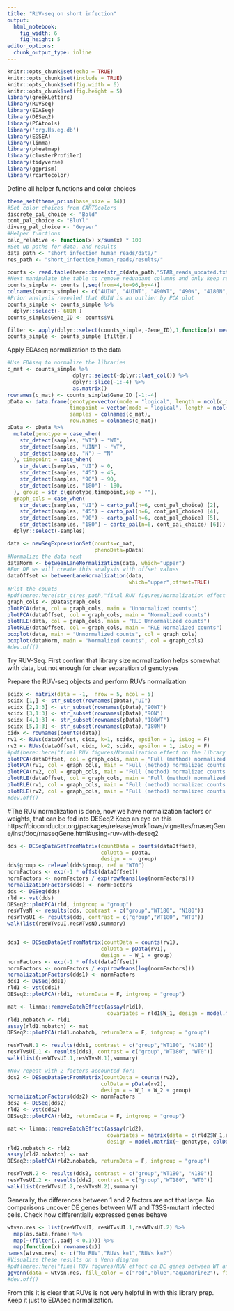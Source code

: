 ```yaml
---
title: "RUV-seq on short infection"
output: 
  html_notebook: 
    fig_width: 6
    fig_height: 5
editor_options: 
  chunk_output_type: inline
---
```


```r
knitr::opts_chunk$set(echo = TRUE)
knitr::opts_chunk$set(include = TRUE)
knitr::opts_chunk$set(fig.width = 6)
knitr::opts_chunk$set(fig.height = 5)
library(greekLetters)
library(RUVSeq)
library(EDASeq)
library(DESeq2)
library(PCAtools)
library('org.Hs.eg.db')
library(EGSEA)
library(limma)
library(pheatmap)
library(clusterProfiler)
library(tidyverse)
library(ggprism)
library(rcartocolor)
```

Define all helper functions and color choices
```r
theme_set(theme_prism(base_size = 14))
#Set color choices from CARTOcolors
discrete_pal_choice <- "Bold"
cont_pal_choice <- "BluYl"
diverg_pal_choice <- "Geyser"
#Helper functions
calc_relative <- function(x) x/sum(x) * 100
#Set up paths for data, and results
data_path <- "short_infection_human_reads/data/"
res_path <- "short_infection_human_reads/results/"

```

```r
counts <- read.table(here::here(str_c(data_path,"STAR_reads_updated.txt")),header = F, sep = "\t", stringsAsFactors = F)
#Next manipulate the table to remove redundant columns and only keep relevant columns (1 columns with gene names, and the rest with counts for reverse stranded library
counts_simple <- counts [,seq(from=4,to=96,by=4)]
colnames(counts_simple) <- c("4UIN", "4UIWT", "490WT", "490N", "4180N", "4180WT", "5UIN", "5UIWT", "545WT", "545N", "590WT", "590N", "5180N", "5180WT", "6UIN", "6UIWT", "645WT", "645N", "690WT", "690N", "6180N", "6180WT", "445N", "445WT")
#Prior analysis revealed that 6UIN is an outlier by PCA plot
counts_simple <- counts_simple %>% 
  dplyr::select(-`6UIN`)
counts_simple$Gene_ID <- counts$V1

filter <- apply(dplyr::select(counts_simple,-Gene_ID),1,function(x) mean(x)>5)
counts_simple <- counts_simple [filter,]
```

Apply EDAseq normalization to the data

```r
#Use EDAseq to normalize the libraries
c_mat <- counts_simple %>% 
                     dplyr::select(-dplyr::last_col()) %>% 
                     dplyr::slice(-1:-4) %>% 
                     as.matrix()
rownames(c_mat) <- counts_simple$Gene_ID [-1:-4]
pData <- data.frame(genotype=vector(mode = "logical", length = ncol(c_mat)),
                    timepoint = vector(mode = "logical", length = ncol(c_mat)),
                    samples = colnames(c_mat),
                    row.names = colnames(c_mat))
pData <- pData %>% 
  mutate(genotype = case_when(
    str_detect(samples, "WT") ~ "WT",
    str_detect(samples, "UIN") ~ "WT",
    str_detect(samples, "N") ~ "N"
  ), timepoint = case_when(
    str_detect(samples, "UI") ~ 0,
    str_detect(samples, "45") ~ 45,
    str_detect(samples, "90") ~ 90,
    str_detect(samples, "180") ~ 180,
  ), group = str_c(genotype,timepoint,sep = ""),
  graph_cols = case_when(
    str_detect(samples, "UI") ~ carto_pal(n=6, cont_pal_choice) [2],
    str_detect(samples, "45") ~ carto_pal(n=6, cont_pal_choice) [4],
    str_detect(samples, "90") ~ carto_pal(n=6, cont_pal_choice) [5],
    str_detect(samples, "180") ~ carto_pal(n=6, cont_pal_choice) [6])) %>% 
  dplyr::select(-samples)

data <- newSeqExpressionSet(counts=c_mat,
                            phenoData=pData)
#Normalize the data next
dataNorm <- betweenLaneNormalization(data, which="upper") 
#For DE we will create this analysis with offset values
dataOffset <- betweenLaneNormalization(data,
                                       which="upper",offset=TRUE)
#Plot the counts 
#pdf(here::here(str_c(res_path,"final RUV figures/Normalization effect on the library.pdf")), width = 8, height = 6)
graph_cols <- pData$graph_cols
plotPCA(data, col = graph_cols, main = "Unnormalized counts")
plotPCA(dataOffset, col = graph_cols, main = "Normalized counts")
plotRLE(data, col = graph_cols, main = "RLE Unnormalized counts")
plotRLE(dataOffset, col = graph_cols, main = "RLE Normalized counts")
boxplot(data, main = "Unnormalized counts", col = graph_cols)
boxplot(dataNorm, main = "Normalized counts", col = graph_cols)
#dev.off()
```



Try RUV-Seq. First confirm that library size normalization helps somewhat with data, but not enough for clear separation of genotypes

Prepare the RUV-seq objects and perform RUVs normalization
``` r
scidx <- matrix(data = -1,  nrow = 5, ncol = 5)
scidx [1,] <- str_subset(rownames(pData),"UI")
scidx [2,1:3] <- str_subset(rownames(pData),"90WT")
scidx [3,1:3] <- str_subset(rownames(pData),"90N")
scidx [4,1:3] <- str_subset(rownames(pData),"180WT")
scidx [5,1:3] <- str_subset(rownames(pData),"180N")
cidx <- rownames(counts(data))
rv1 <- RUVs(dataOffset, cidx, k=1, scidx, epsilon = 1, isLog = F)
rv2 <- RUVs(dataOffset, cidx, k=2, scidx, epsilon = 1, isLog = F)
#pdf(here::here("final RUV figures/Normalization effect on the library and RUV normalization.pdf"), width = 12, height = 10)
plotPCA(dataOffset, col = graph_cols, main = "Full (method) normalized counts")
plotPCA(rv1, col = graph_cols, main = "Full (method) normalized counts + RUVs with 1 k")
plotPCA(rv2, col = graph_cols, main = "Full (method) normalized counts + RUVs with 2 k")
plotRLE(dataOffset, col = graph_cols, main = "Full (method) normalized counts")
plotRLE(rv1, col = graph_cols, main = "Full (method) normalized counts + RUVs with 1 k")
plotRLE(rv2, col = graph_cols, main = "Full (method) normalized counts + RUVs with 2 k")
#dev.off()
```
#The RUV normalization is done, now we have normalization factors or weights, that can be fed into DESeq2
Keep an eye on this 
https://bioconductor.org/packages/release/workflows/vignettes/rnaseqGene/inst/doc/rnaseqGene.html#using-ruv-with-deseq2


``` r
dds <- DESeqDataSetFromMatrix(countData = counts(dataOffset),
                              colData = pData,
                              design = ~  group)
dds$group <- relevel(dds$group, ref = "WT0")
normFactors <- exp(-1 * offst(dataOffset))
normFactors <- normFactors / exp(rowMeans(log(normFactors)))
normalizationFactors(dds) <- normFactors
dds <- DESeq(dds)
rld <- vst(dds)
DESeq2::plotPCA(rld, intgroup = "group")
resWTvsN <- results(dds, contrast = c("group","WT180", "N180"))
resWTvsUI <- results(dds, contrast = c("group","WT180", "WT0"))
walk(list(resWTvsUI,resWTvsN),summary)


dds1 <- DESeqDataSetFromMatrix(countData = counts(rv1),
                              colData = pData(rv1),
                              design = ~ W_1 + group)
normFactors <- exp(-1 * offst(dataOffset))
normFactors <- normFactors / exp(rowMeans(log(normFactors)))
normalizationFactors(dds1) <- normFactors
dds1 <- DESeq(dds1)
rld1 <- vst(dds1)
DESeq2::plotPCA(rld1, returnData = F, intgroup = "group")

mat <- limma::removeBatchEffect(assay(rld1),
                                covariates = rld1$W_1, design = model.matrix(~ genotype, colData(rld1)))
rld1.nobatch <- rld1
assay(rld1.nobatch) <- mat
DESeq2::plotPCA(rld1.nobatch, returnData = F, intgroup = "group")

resWTvsN.1 <- results(dds1, contrast = c("group","WT180", "N180"))
resWTvsUI.1 <- results(dds1, contrast = c("group","WT180", "WT0"))
walk(list(resWTvsUI.1,resWTvsN.1),summary)

#Now repeat with 2 factors accounted for:
dds2 <- DESeqDataSetFromMatrix(countData = counts(rv2),
                              colData = pData(rv2),
                              design = ~ W_1 + W_2 + group)
normalizationFactors(dds2) <- normFactors
dds2 <- DESeq(dds2)
rld2 <- vst(dds2)
DESeq2::plotPCA(rld2, returnData = F, intgroup = "group")

mat <- limma::removeBatchEffect(assay(rld2),
                                covariates = matrix(data = c(rld2$W_1,rld2$W_2), ncol = 2),
                                design = model.matrix(~ genotype, colData(rld2)))
rld2.nobatch <- rld2
assay(rld2.nobatch) <- mat
DESeq2::plotPCA(rld2.nobatch, returnData = F, intgroup = "group")

resWTvsN.2 <- results(dds2, contrast = c("group","WT180", "N180"))
resWTvsUI.2 <- results(dds2, contrast = c("group","WT180", "WT0"))
walk(list(resWTvsUI.2,resWTvsN.2),summary)
```

Generally, the differences between 1 and 2 factors are not that large. No comparisons uncover DE genes between WT and T3SS-mutant infected cells.
Check how differentially expressed genes behave
```r
wtvsn.res <- list(resWTvsUI, resWTvsUI.1,resWTvsUI.2) %>% 
  map(as.data.frame) %>%  
  map(~(filter(.,padj < 0.1))) %>% 
  map(function(x) rownames(x))
names(wtvsn.res) <- c("No RUV","RUVs k=1","RUVs k=2")
#Visualize these results on a Venn diagram
#pdf(here::here("final RUV figures/RUV effect on DE genes between WT and and 0min infection.pdf"), width = 12, height = 10)
ggvenn(data = wtvsn.res, fill_color = c("red","blue","aquamarine2"), fill_alpha = 0.5)
#dev.off()
```

From this it is clear that RUVs is not very helpful in with this library prep. Keep it just to EDAseq normalization. 
